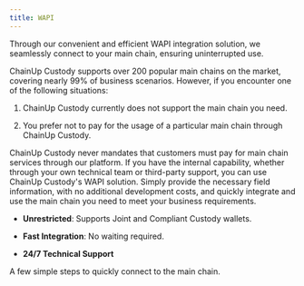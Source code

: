 ```yaml
---
title: WAPI
---
```


Through our convenient and efficient WAPI integration solution, we seamlessly connect to your main chain, ensuring uninterrupted use.

ChainUp Custody supports over 200 popular main chains on the market, covering nearly 99% of business scenarios. However, if you encounter one of the following situations:

1. ChainUp Custody currently does not support the main chain you need.

2. You prefer not to pay for the usage of a particular main chain through ChainUp Custody.

ChainUp Custody never mandates that customers must pay for main chain services through our platform. If you have the internal capability, whether through your own technical team or third-party support, you can use ChainUp Custody's WAPI solution. Simply provide the necessary field information, with no additional development costs, and quickly integrate and use the main chain you need to meet your business requirements.

* **Unrestricted**: Supports Joint and Compliant Custody wallets.

* **Fast Integration**: No waiting required.

* **24/7 Technical Support**

<CardGroup cols={2}>
  <Card title="ChainUp Custody WAPI" href="/api-references/bass-apis/prepare">
    A few simple steps to quickly connect to the main chain.
  </Card>
</CardGroup>
